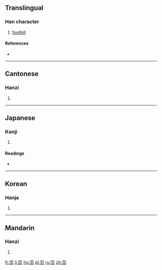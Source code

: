 ==Translingual==

===Han character===
{{Han char|rn=46|rad=山|as=04|sn=7|four=7777<sub>1</sub>|canj=日山山 (AUU)|ids=⿱[[巴]][[山]]}}

# [[foothill]]

====References====
* {{Han ref|kx=0308.140|dkj=07925|dj=0607.330|hdz=10765.110|uh=5C8A|ud=23690|bh=CAC6|bd=51910}}

----

==Cantonese==

===Hanzi===
{{yue-hanzi|jyut=[[zit3]]|y=jit3}}

# {{defn|lang=yue|sort=山04}}

----

==Japanese==

===Kanji===
{{ja-kanji|grade=|rs=山04}}

# {{defn|lang=ja|sort=山04}}

====Readings====
* {{ja-readings|on=[[せつ]] (setsu), [[せち]] (sechi), [[ぐ]] (gu)|kun=}}

----

==Korean==

===Hanja===
{{ko-hanja|hangeul=절|rv=jeol|mr=chŏl}}

# {{defn|lang=ko|sort=山04}}

----

==Mandarin==

===Hanzi===
{{cmn-hanzi|pin=[[jié]] ([[jie2]])|wg=chieh<sup>2</sup>}}

# {{defn|lang=cmn|sort=山04}}

[[fr:岊]]
[[li:岊]]
[[hu:岊]]
[[pl:岊]]
[[ru:岊]]
[[zh:岊]]